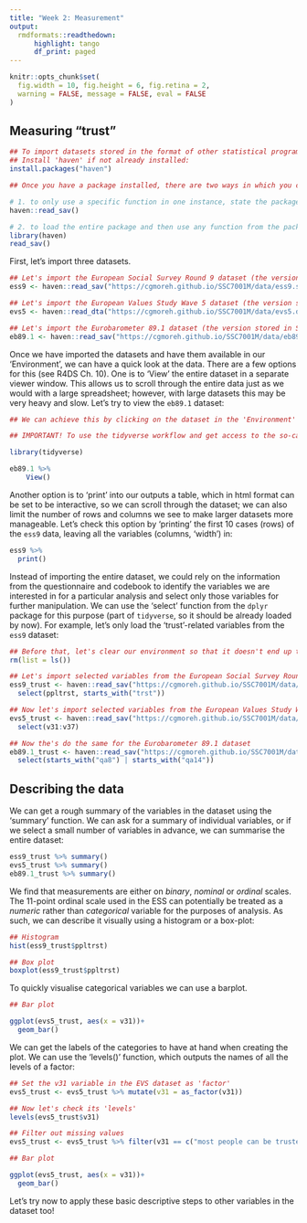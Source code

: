 ```yaml
---
title: "Week 2: Measurement"
output: 
  rmdformats::readthedown:
      highlight: tango
      df_print: paged
---
```


```r
knitr::opts_chunk$set(
  fig.width = 10, fig.height = 6, fig.retina = 2,
  warning = FALSE, message = FALSE, eval = FALSE
)
```  

## Measuring "trust"

```r
## To import datasets stored in the format of other statistical programmes (e.g. SPSS, Stata and SAS) we can use the 'haven' package (see. R4DS Ch. 11.6)
## Install 'haven' if not already installed:
install.packages("haven") 
```

```r
## Once you have a package installed, there are two ways in which you can use the functions contained in the package:

# 1. to only use a specific function in one instance, state the package name followed by two colons (::) followed by the function name; e.g.:
haven::read_sav()

# 2. to load the entire package and then use any function from the package for the duration of your R session; e.g.:
library(haven)
read_sav()
```

First, let's import three datasets.

```r
## Let's import the European Social Survey Round 9 dataset (the version stored in SPSS format) into R
ess9 <- haven::read_sav("https://cgmoreh.github.io/SSC7001M/data/ess9.sav")
```

```r
## Let's import the European Values Study Wave 5 dataset (the version stored in Stata format) into R
evs5 <- haven::read_dta("https://cgmoreh.github.io/SSC7001M/data/evs5.dta")
```

```r
## Let's import the Eurobarometer 89.1 dataset (the version stored in SPSS format) into R
eb89.1 <- haven::read_sav("https://cgmoreh.github.io/SSC7001M/data/eb89.1.sav")
```

Once we have imported the datasets and have them available in our 'Environment', we can have a quick look at the data. There are a few options for this (see R4DS Ch. 10). One is to 'View' the entire dataset in a separate viewer window. This allows us to scroll through the entire data just as we would with a large spreadsheet; however, with large datasets this may be very heavy and slow. Let's try to view the `eb89.1` dataset:

```r
## We can achieve this by clicking on the dataset in the 'Environment' pane, or typing "View(eb89.1)", or using the tidyverse workflow by first selecting the data tibble we want to manipulate and then instructing a "View()"

## IMPORTANT! To use the tidyverse workflow and get access to the so-called 'pipe' operator (%>%) we must first load the 'tidyverse' packages (or at least the 'magrittr' package which contains the 'pipe'); HOWEVER: since the 4.1.0 version of R, we now have a native pipe operator (|>) which can be used instead of the 'magrittr' pipe

library(tidyverse)

eb89.1 %>% 
    View()

```

Another option is to 'print' into our outputs a table, which in html format can be set to be interactive, so we can scroll through the dataset; we can also limit the number of rows and columns we see to make larger datasets more manageable. Let's check this option by 'printing' the first 10 cases (rows) of the `ess9` data, leaving all the variables (columns, 'width') in:

```r
ess9 %>% 
  print()
```

Instead of importing the entire dataset, we could rely on the information from the questionnaire and codebook to identify the variables we are interested in for a particular analysis and select only those variables for further manipulation. We can use the 'select' function from the `dplyr` package for this purpose (part of `tidyverse`, so it should be already loaded by now).  For example, let's only load the 'trust'-related variables from the `ess9` dataset:

```r
## Before that, let's clear our environment so that it doesn't end up too cluttered with objects
rm(list = ls())
```


```r
## Let's import selected variables from the European Social Survey Round 9 dataset
ess9_trust <- haven::read_sav("https://cgmoreh.github.io/SSC7001M/data/ess9.sav") %>%
  select(ppltrst, starts_with("trst"))
```

```r
## Now let's import selected variables from the European Values Study Wave 5 dataset
evs5_trust <- haven::read_sav("https://cgmoreh.github.io/SSC7001M/data/evs5.sav") %>%
  select(v31:v37)
```

```r
## Now the's do the same for the Eurobarometer 89.1 dataset
eb89.1_trust <- haven::read_sav("https://cgmoreh.github.io/SSC7001M/data/eb89.1.sav") %>%
  select(starts_with("qa8") | starts_with("qa14"))
```

## Describing the data

We can get a rough summary of the variables in the dataset using the 'summary' function. We can ask for a summary of individual variables, or if we select a small number of variables in advance, we can summarise the entire dataset:
```r
ess9_trust %>% summary()
evs5_trust %>% summary()
eb89.1_trust %>% summary()
```

We find that measurements are either on *binary*, *nominal* or *ordinal* scales. The 11-point ordinal scale used in the ESS can potentially be treated as a *numeric* rather than *categorical* variable for the purposes of analysis. As such, we can describe it visually using a histogram or a box-plot:

```r
## Histogram
hist(ess9_trust$ppltrst)
```
```r
## Box plot
boxplot(ess9_trust$ppltrst)

```

To quickly visualise categorical variables we can use a barplot. 

```r
## Bar plot

ggplot(evs5_trust, aes(x = v31))+
  geom_bar()
```

We can get the labels of the categories to have at hand when creating the plot. We can use the 'levels()' function, which outputs the names of all the levels of a factor:
```r
## Set the v31 variable in the EVS dataset as 'factor'
evs5_trust <- evs5_trust %>% mutate(v31 = as_factor(v31))

## Now let's check its 'levels'
levels(evs5_trust$v31)

## Filter out missing values
evs5_trust <- evs5_trust %>% filter(v31 == c("most people can be trusted", "can not be too careful"))
```


```r
## Bar plot

ggplot(evs5_trust, aes(x = v31))+
  geom_bar()
```

Let's try now to apply these basic descriptive steps to other variables in the dataset too!

